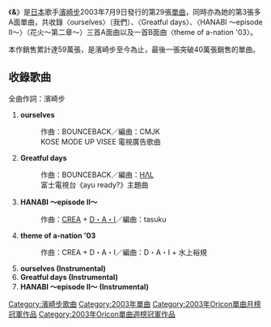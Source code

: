 {{Expand language|1=ja|time=2021-07-07T11:48:35+00:00}}
{{Single infobox
| Name           = 
| Cover          = & ayu.png
| Artist         = [[濱崎步|濱崎步]]
| Album          = [[憶在步言中|Memorial address]]
| A-side         = ourselves<br />Greatful days<br />HANABI ～episode II～
| B-side         = theme of a-nation '03
| Released       = 2003年7月9日
| Format         = [[單曲|單曲]]
| Recorded       = 
| Genre          = [[日本流行音樂|日本流行音樂]]
| Length         = 34分34秒
| Label          = [[avex_trax|avex trax]]
| Writer         = [[濱崎步|濱崎步]]<br />BOUNCEBACK<br />[[CREA|CREA]] + [[長尾大|D・A・I]]
| Producer       = 松浦勝人
| Certification  = * 雙白金唱片（[[日本唱片協會|日本唱片協會]]）
| Chart position = *週間最高1名（[[Oricon|Oricon]]）
*2003年7月度月間第1名（Oricon）
*2003年8月度月間第3名（Oricon）
*2003年度年間第8名（Oricon）
| Last single    = [[Voyage|Voyage]] <br /> （2002年）
| This single    = '''&'''<br /> （2003年）
| Next single    = [[forgiveness|forgiveness]] <br /> （2003年）
| Misc           = 
}}

《'''&'''》是[[日本|日本]]歌手[[濱崎步|濱崎步]]2003年7月9日發行的第29張[[单曲|單曲]]，同時亦為她的第3張多A面單曲，共收錄〈ourselves〉（我們）、〈Greatful days〉、〈HANABI 〜episode II〜〉（花火～第二章～）三首A面曲以及一首B面曲〈theme of a-nation '03〉。

本作銷售累計達59萬張，是濱崎步至今為止，最後一張突破40萬張銷售的單曲。

== 收錄歌曲 ==

全曲作詞：濱崎步

# '''ourselves'''
#: 作曲：BOUNCEBACK／編曲：CMJK
#: KOSE MODE UP VISEE 電視廣告歌曲
# '''Greatful days'''
#: 作曲：BOUNCEBACK／編曲：[[HΛL|HΛL]]
#: 富士電視台《ayu ready?》主題曲
# '''HANABI ～episode II～'''
#: 作曲：[[CREA|CREA]] + [[長尾大|D・A・I]]／編曲：tasuku
# '''theme of a-nation '03'''
#: 作曲：CREA + D・A・I／編曲：D・A・I + 水上裕規
# '''ourselves (Instrumental)'''
# '''Greatful days (Instrumental)'''
# '''HANABI ～episode II～ (Instrumental)'''

{{Ayumi Hamasaki singles}}
{{Oricon單曲月榜冠軍 (2000年代前期)|2003年7月}}
{{Oricon單曲週榜冠軍 (2003年)|2003年7月21日}}

{{DEFAULTSORT:Ando}}
[[Category:濱崎步歌曲|Category:濱崎步歌曲]]
[[Category:2003年單曲|Category:2003年單曲]]
[[Category:2003年Oricon單曲月榜冠軍作品|Category:2003年Oricon單曲月榜冠軍作品]]
[[Category:2003年Oricon單曲週榜冠軍作品|Category:2003年Oricon單曲週榜冠軍作品]]